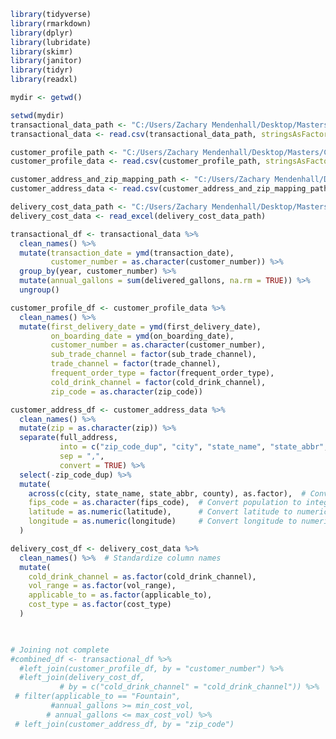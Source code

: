 
```r
library(tidyverse)
library(rmarkdown)
library(dplyr)
library(lubridate)  
library(skimr)  
library(janitor)    
library(tidyr)
library(readxl)

mydir <- getwd()

setwd(mydir)
transactional_data_path <- "C:/Users/Zachary Mendenhall/Desktop/Masters/Capstone/transactional_data.csv"
transactional_data <- read.csv(transactional_data_path, stringsAsFactors = FALSE)

customer_profile_path <- "C:/Users/Zachary Mendenhall/Desktop/Masters/Capstone/customer_profile.csv"
customer_profile_data <- read.csv(customer_profile_path, stringsAsFactors = FALSE)

customer_address_and_zip_mapping_path <- "C:/Users/Zachary Mendenhall/Desktop/Masters/Capstone/customer_address_and_zip_mapping.csv"
customer_address_data <- read.csv(customer_address_and_zip_mapping_path, stringsAsFactors = FALSE)

delivery_cost_data_path <- "C:/Users/Zachary Mendenhall/Desktop/Masters/Capstone/delivery_cost_data.xlsx"
delivery_cost_data <- read_excel(delivery_cost_data_path)

```


```r

transactional_df <- transactional_data %>%
  clean_names() %>%
  mutate(transaction_date = ymd(transaction_date),
         customer_number = as.character(customer_number)) %>%
  group_by(year, customer_number) %>%
  mutate(annual_gallons = sum(delivered_gallons, na.rm = TRUE)) %>%
  ungroup()

customer_profile_df <- customer_profile_data %>%
  clean_names() %>%
  mutate(first_delivery_date = ymd(first_delivery_date), 
         on_boarding_date = ymd(on_boarding_date),
         customer_number = as.character(customer_number),
         sub_trade_channel = factor(sub_trade_channel),
         trade_channel = factor(trade_channel),
         frequent_order_type = factor(frequent_order_type),
         cold_drink_channel = factor(cold_drink_channel), 
         zip_code = as.character(zip_code))

customer_address_df <- customer_address_data %>%
  clean_names() %>% 
  mutate(zip = as.character(zip)) %>%
  separate(full_address,
           into = c("zip_code_dup", "city", "state_name", "state_abbr", "county", "fips_code", "latitude", "longitude"),
           sep = ",",
           convert = TRUE) %>%
  select(-zip_code_dup) %>% 
  mutate(
    across(c(city, state_name, state_abbr, county), as.factor),  # Convert to factors
    fips_code = as.character(fips_code),  # Convert population to integer
    latitude = as.numeric(latitude),      # Convert latitude to numeric
    longitude = as.numeric(longitude)     # Convert longitude to numeric
  )

delivery_cost_df <- delivery_cost_data %>%
  clean_names() %>%  # Standardize column names
  mutate(
    cold_drink_channel = as.factor(cold_drink_channel),
    vol_range = as.factor(vol_range),
    applicable_to = as.factor(applicable_to),
    cost_type = as.factor(cost_type)
  )

  
```

```r
# Joining not complete
#combined_df <- transactional_df %>%
  #left_join(customer_profile_df, by = "customer_number") %>%
  #left_join(delivery_cost_df, 
           # by = c("cold_drink_channel" = "cold_drink_channel")) %>% 
 # filter(applicable_to == "Fountain",
         #annual_gallons >= min_cost_vol,
        # annual_gallons <= max_cost_vol) %>%
 # left_join(customer_address_df, by = "zip_code")


```

